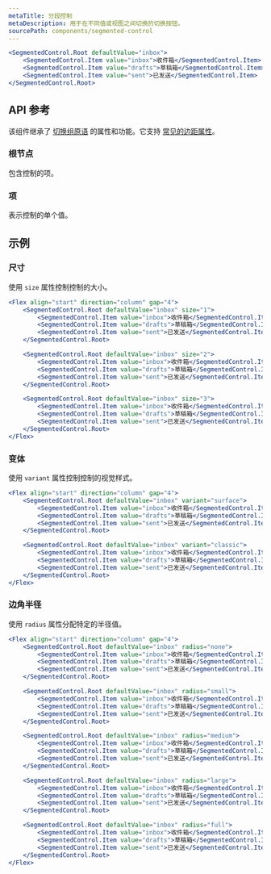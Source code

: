 ```yaml
---
metaTitle: 分段控制
metaDescription: 用于在不同值或视图之间切换的切换按钮。
sourcePath: components/segmented-control
---
```


```jsx live=true
<SegmentedControl.Root defaultValue="inbox">
	<SegmentedControl.Item value="inbox">收件箱</SegmentedControl.Item>
	<SegmentedControl.Item value="drafts">草稿箱</SegmentedControl.Item>
	<SegmentedControl.Item value="sent">已发送</SegmentedControl.Item>
</SegmentedControl.Root>
```

## API 参考

该组件继承了 [切换组原语](/primitives/docs/components/toggle-group) 的属性和功能。它支持 [常见的边距属性](/themes/docs/overview/layout#margin-props)。

### 根节点

包含控制的项。

<ThemesPropsTable defs="segmentedControlRootPropDefs" />

### 项

表示控制的单个值。

## 示例

### 尺寸

使用 `size` 属性控制控制的大小。

```jsx live="true"
<Flex align="start" direction="column" gap="4">
	<SegmentedControl.Root defaultValue="inbox" size="1">
		<SegmentedControl.Item value="inbox">收件箱</SegmentedControl.Item>
		<SegmentedControl.Item value="drafts">草稿箱</SegmentedControl.Item>
		<SegmentedControl.Item value="sent">已发送</SegmentedControl.Item>
	</SegmentedControl.Root>

	<SegmentedControl.Root defaultValue="inbox" size="2">
		<SegmentedControl.Item value="inbox">收件箱</SegmentedControl.Item>
		<SegmentedControl.Item value="drafts">草稿箱</SegmentedControl.Item>
		<SegmentedControl.Item value="sent">已发送</SegmentedControl.Item>
	</SegmentedControl.Root>

	<SegmentedControl.Root defaultValue="inbox" size="3">
		<SegmentedControl.Item value="inbox">收件箱</SegmentedControl.Item>
		<SegmentedControl.Item value="drafts">草稿箱</SegmentedControl.Item>
		<SegmentedControl.Item value="sent">已发送</SegmentedControl.Item>
	</SegmentedControl.Root>
</Flex>
```

### 变体

使用 `variant` 属性控制控制的视觉样式。

```jsx live="true"
<Flex align="start" direction="column" gap="4">
	<SegmentedControl.Root defaultValue="inbox" variant="surface">
		<SegmentedControl.Item value="inbox">收件箱</SegmentedControl.Item>
		<SegmentedControl.Item value="drafts">草稿箱</SegmentedControl.Item>
		<SegmentedControl.Item value="sent">已发送</SegmentedControl.Item>
	</SegmentedControl.Root>

	<SegmentedControl.Root defaultValue="inbox" variant="classic">
		<SegmentedControl.Item value="inbox">收件箱</SegmentedControl.Item>
		<SegmentedControl.Item value="drafts">草稿箱</SegmentedControl.Item>
		<SegmentedControl.Item value="sent">已发送</SegmentedControl.Item>
	</SegmentedControl.Root>
</Flex>
```

### 边角半径

使用 `radius` 属性分配特定的半径值。

```jsx live="true"
<Flex align="start" direction="column" gap="4">
	<SegmentedControl.Root defaultValue="inbox" radius="none">
		<SegmentedControl.Item value="inbox">收件箱</SegmentedControl.Item>
		<SegmentedControl.Item value="drafts">草稿箱</SegmentedControl.Item>
		<SegmentedControl.Item value="sent">已发送</SegmentedControl.Item>
	</SegmentedControl.Root>

	<SegmentedControl.Root defaultValue="inbox" radius="small">
		<SegmentedControl.Item value="inbox">收件箱</SegmentedControl.Item>
		<SegmentedControl.Item value="drafts">草稿箱</SegmentedControl.Item>
		<SegmentedControl.Item value="sent">已发送</SegmentedControl.Item>
	</SegmentedControl.Root>

	<SegmentedControl.Root defaultValue="inbox" radius="medium">
		<SegmentedControl.Item value="inbox">收件箱</SegmentedControl.Item>
		<SegmentedControl.Item value="drafts">草稿箱</SegmentedControl.Item>
		<SegmentedControl.Item value="sent">已发送</SegmentedControl.Item>
	</SegmentedControl.Root>

	<SegmentedControl.Root defaultValue="inbox" radius="large">
		<SegmentedControl.Item value="inbox">收件箱</SegmentedControl.Item>
		<SegmentedControl.Item value="drafts">草稿箱</SegmentedControl.Item>
		<SegmentedControl.Item value="sent">已发送</SegmentedControl.Item>
	</SegmentedControl.Root>

	<SegmentedControl.Root defaultValue="inbox" radius="full">
		<SegmentedControl.Item value="inbox">收件箱</SegmentedControl.Item>
		<SegmentedControl.Item value="drafts">草稿箱</SegmentedControl.Item>
		<SegmentedControl.Item value="sent">已发送</SegmentedControl.Item>
	</SegmentedControl.Root>
</Flex>
```